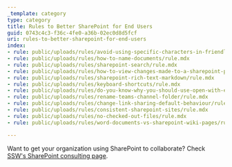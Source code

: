 ```yaml
---
_template: category
type: category
title: Rules to Better SharePoint for End Users
guid: 0743c4c3-f36c-4fe0-a36b-02ec0d8d5fcf
uri: rules-to-better-sharepoint-for-end-users
index:
- rule: public/uploads/rules/avoid-using-specific-characters-in-friendly-url/rule.mdx
- rule: public/uploads/rules/how-to-name-documents/rule.mdx
- rule: public/uploads/rules/sharepoint-search/rule.mdx
- rule: public/uploads/rules/how-to-view-changes-made-to-a-sharepoint-page/rule.mdx
- rule: public/uploads/rules/sharepoint-rich-text-markdown/rule.mdx
- rule: public/uploads/rules/keyboard-shortcuts/rule.mdx
- rule: public/uploads/rules/do-you-know-why-you-should-use-open-with-explorer-over-skydrive-pro/rule.mdx
- rule: public/uploads/rules/rename-teams-channel-folder/rule.mdx
- rule: public/uploads/rules/change-link-sharing-default-behaviour/rule.mdx
- rule: public/uploads/rules/consistent-sharepoint-sites/rule.mdx
- rule: public/uploads/rules/no-checked-out-files/rule.mdx
- rule: public/uploads/rules/word-documents-vs-sharepoint-wiki-pages/rule.mdx

---
```


Want to get your organization using SharePoint to collaborate? Check [SSW's SharePoint consulting page](https://ssw.com.au/consulting/sharepoint).
